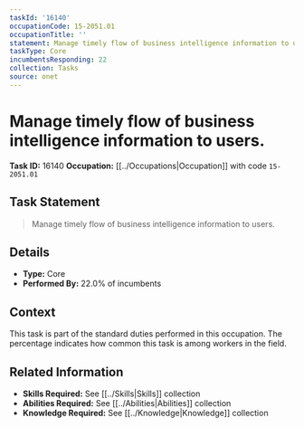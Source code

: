 ```yaml
---
taskId: '16140'
occupationCode: 15-2051.01
occupationTitle: ''
statement: Manage timely flow of business intelligence information to users.
taskType: Core
incumbentsResponding: 22
collection: Tasks
source: onet
---
```

# Manage timely flow of business intelligence information to users.

**Task ID:** 16140
**Occupation:** [[../Occupations|Occupation]] with code `15-2051.01`

## Task Statement

> Manage timely flow of business intelligence information to users.

## Details

- **Type:** Core
- **Performed By:** 22.0% of incumbents

## Context

This task is part of the standard duties performed in this occupation. The percentage indicates how common this task is among workers in the field.

## Related Information

- **Skills Required:** See [[../Skills|Skills]] collection
- **Abilities Required:** See [[../Abilities|Abilities]] collection
- **Knowledge Required:** See [[../Knowledge|Knowledge]] collection
